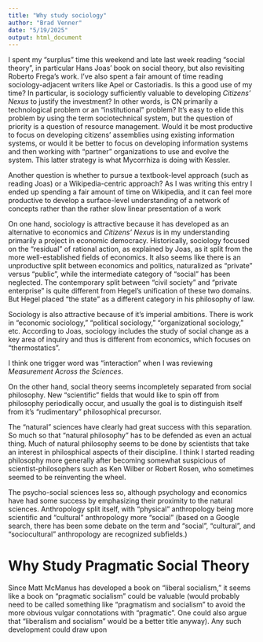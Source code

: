 ```yaml
---
title: "Why study sociology"
author: "Brad Venner"
date: "5/19/2025"
output: html_document
---
```

I spent my "surplus" time this weekend and late last week reading "social theory", in particular Hans Joas' book on social theory, but also revisiting Roberto Frega's work. I've also spent a fair amount of time reading sociology-adjacent writers like Apel or Castoriadis. Is this a good use of my time? In particular, is sociology sufficiently valuable to developing *Citizens' Nexus* to justify the investment? In other words, is CN primarily a technological problem or an "institutional" problem? It's easy to elide this problem by using the term sociotechnical system, but the question of priority is a question of resource management. Would it be most productive to focus on developing citizens' assemblies using existing information systems, or would it be better to focus on developing information systems and then working with "partner" organizations to use and evolve the system. This latter strategy is what Mycorrhiza is doing with Kessler.

Another question is whether to pursue a textbook-level approach (such as reading Joas) or a Wikipedia-centric approach? As I was writing this entry I ended up spending a fair amount of time on Wikipedia, and it can feel more productive to develop a surface-level understanding of a network of concepts rather than the rather slow linear presentation of a work 

On one hand, sociology is attractive because it has developed as an alternative to economics and *Citizens' Nexus* is in my understanding primarily a project in economic democracy.  Historically, sociology focused on the "residual" of rational action, as explained by Joas, as it split from the more well-established fields of economics. It also seems like there is an unproductive split between economics and politics, naturalized as "private" versus "public", while the intermediate category of "social" has been neglected. The contemporary split between "civil society" and "private enterprise" is quite different from Hegel's unification of these two domains. But Hegel placed "the state" as a different category in his philosophy of law.  

Sociology is also attractive because of it's imperial ambitions. There is work in "economic sociology," "political sociology," "organizational sociology," etc. According to Joas, sociology includes the study of social change as a key area of inquiry and thus is different from economics, which focuses on "thermostatics".

I think one trigger word was "interaction" when I was reviewing *Measurement Across the Sciences*.  

On the other hand, social theory seems incompletely separated from social philosophy. New "scientific" fields that would like to spin off from philosophy periodically occur, and usually the goal is to distinguish itself from it's "rudimentary" philosophical precursor. 

The "natural" sciences have clearly had great success with this separation. So much so that "natural philosophy" has to be defended as even an actual thing. Much of natural philosophy seems to be done by scientists that take an interest in philosphical aspects of their discipline. I think I started reading philosophy more generally after becoming somewhat suspicious of scientist-philosophers such as Ken Wilber or Robert Rosen, who sometimes seemed to be reinventing the wheel.  

The psycho-social sciences less so, although psychology and economics have had some success by emphasizing their proximity to the natural sciences. Anthropology split itself, with "physical" anthropology being more scientific and "cultural" anthropology more "social" (based on a Google search, there has been some debate on the term and "social", "cultural", and "sociocultural" anthropology are recognized subfields.)

# Why Study Pragmatic Social Theory

Since Matt McManus has developed a book on "liberal socialism," it seems like a book on "pragmatic socialism" could be valuable (would probably need to be called something like "pragmatism and socialism" to avoid the more obvious vulgar connotations with "pragmatic". One could also argue that "liberalism and socialism" would be a better title anyway). Any such development could draw upon  